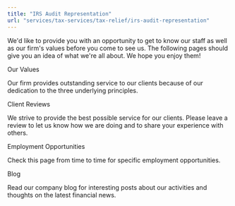```yaml
---
title: "IRS Audit Representation"
url: "services/tax-services/tax-relief/irs-audit-representation"
---
```


We'd like to provide you with an opportunity to get to know our staff as well as our firm's values before you come to see us. The following pages should give you an idea of what we're all about. We hope you enjoy them!

<a>Our Values</a>

Our firm provides outstanding service to our clients because of our dedication to the three underlying principles.

Client Reviews

We strive to provide the best possible service for our clients. Please leave a review to let us know how we are doing and to share your experience with others.

Employment Opportunities

Check this page from time to time for specific employment opportunities.

Blog

Read our company blog for interesting posts about our activities and thoughts on the latest financial news.